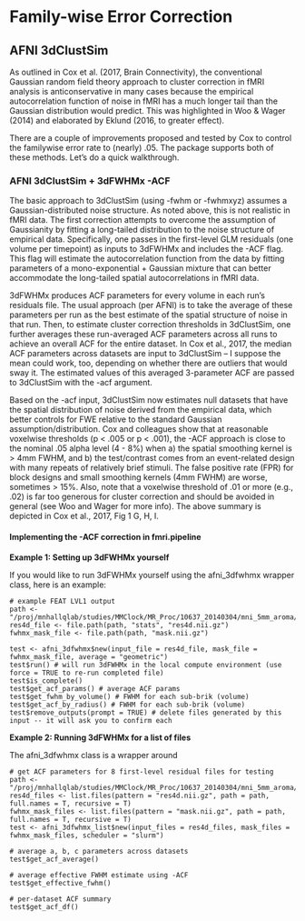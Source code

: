 # Family-wise Error Correction

## AFNI 3dClustSim

As outlined in Cox et al. (2017, Brain Connectivity), the conventional Gaussian random field theory approach to cluster correction in fMRI 
analysis is anticonservative in many cases because the empirical autocorrelation function of noise in fMRI has a much longer tail than the 
Gaussian distribution would predict. This was highlighted in Woo & Wager (2014) and elaborated by Eklund (2016, to greater effect).

There are a couple of improvements proposed and tested by Cox to control the familywise error rate to (nearly) .05. The package supports both
of these methods. Let's do a quick walkthrough.

### AFNI 3dClustSim + 3dFWHMx -ACF

The basic approach to 3dClustSim (using -fwhm or -fwhmxyz) assumes a Gaussian-distributed noise structure. As noted above, this is not
realistic in fMRI data. The first correction attempts to overcome the assumption of Gaussianity by fitting a long-tailed distribution
to the noise structure of empirical data. Specifically, one passes in the first-level GLM residuals (one volume per timepoint) as inputs to
3dFWHMx and includes the -ACF flag. This flag will estimate the autocorrelation function from the data by fitting parameters of a mono-exponential
+ Gaussian mixture that can better accommodate the long-tailed spatial autocorrelations in fMRI data.

3dFWHMx produces ACF parameters for every volume in each run's residuals file. The usual approach (per AFNI) is to take the average of these
parameters per run as the best estimate of the spatial structure of noise in that run. Then, to estimate cluster correction thresholds in
3dClustSim, one further averages these run-averaged ACF parameters across all runs to achieve an overall ACF for the entire dataset. In
Cox et al., 2017, the median ACF parameters across datasets are input to 3dClustSim -- I suppose the mean could work, too, depending on whether
there are outliers that would sway it. The estimated values of this averaged 3-parameter ACF are passed to 3dClustSim with the -acf argument.

Based on the -acf input, 3dClustSim now estimates null datasets that have the spatial distribution of noise derived from the empirical data,
which better controls for FWE relative to the standard Gaussian assumption/distribution. Cox and colleagues show that at reasonable voxelwise
thresholds (p < .005 or p < .001), the -ACF approach is close to the nominal .05 alpha level (4 - 8%) when a) the spatial smoothing kernel is > 4mm FWHM,
and b) the test/contrast comes from an event-related design with many repeats of relatively brief stimuli. The false positive rate (FPR) for
block designs and small smoothing kernels (4mm FWHM) are worse, sometimes > 15%. Also, note that a voxelwise threshold of .01 or more (e.g., .02)
is far too generous for cluster correction and should be avoided in general (see Woo and Wager for more info). The above summary is depicted in Cox
et al., 2017, Fig 1 G, H, I.

#### Implementing the -ACF correction in fmri.pipeline

**Example 1: Setting up 3dFWHMx yourself**

If you would like to run 3dFWHMx yourself using the afni_3dfwhmx wrapper class, here is an example:

```
# example FEAT LVL1 output
path <- "/proj/mnhallqlab/studies/MMClock/MR_Proc/10637_20140304/mni_5mm_aroma/sceptic_vchosen_ventropy_dauc_pemax_vtime_preconvolve/FEAT_LVL1_run1.feat"
res4d_file <- file.path(path, "stats", "res4d.nii.gz")
fwhmx_mask_file <- file.path(path, "mask.nii.gz")

test <- afni_3dfwhmx$new(input_file = res4d_file, mask_file = fwhmx_mask_file, average = "geometric")
test$run() # will run 3dFWHMx in the local compute environment (use force = TRUE to re-run completed file)
test$is_complete()
test$get_acf_params() # average ACF params
test$get_fwhm_by_volume() # FWHM for each sub-brik (volume)
test$get_acf_by_radius() # FWHM for each sub-brik (volume)
test$remove_outputs(prompt = TRUE) # delete files generated by this input -- it will ask you to confirm each
```

**Example 2: Running 3dFWHMx for a list of files**

The afni_3dfwhmx class is a wrapper around 

```
# get ACF parameters for 8 first-level residual files for testing
path <- "/proj/mnhallqlab/studies/MMClock/MR_Proc/10637_20140304/mni_5mm_aroma/sceptic_vchosen_ventropy_dauc_pemax_vtime_preconvolve"
res4d_files <- list.files(pattern = "res4d.nii.gz", path = path, full.names = T, recursive = T)
fwhmx_mask_files <- list.files(pattern = "mask.nii.gz", path = path, full.names = T, recursive = T)
test <- afni_3dfwhmx_list$new(input_files = res4d_files, mask_files = fwhmx_mask_files, scheduler = "slurm")

# average a, b, c parameters across datasets
test$get_acf_average()

# average effective FWHM estimate using -ACF
test$get_effective_fwhm()

# per-dataset ACF summary
test$get_acf_df()

```

